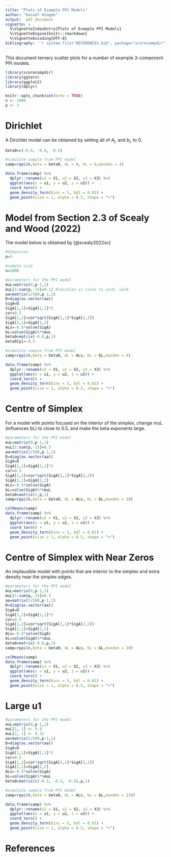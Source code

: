 ```yaml
---
title: "Plots of Example PPI Models"
author: "Kassel Hingee"
output:  pdf_document
vignette: >
  %\VignetteIndexEntry{Plots of Example PPI Models}
  %\VignetteEngine{knitr::rmarkdown}
  %\VignetteEncoding{UTF-8}
bibliography: '`r system.file("REFERENCES.bib", package="scorecompdir")`'
---
```


This document ternary scatter plots for a number of example 3-component PPI models.

```r
library(scorecompdir)
library(ggtern)
library(ggplot2)
library(dplyr)

knitr::opts_chunk$set(echo = TRUE)
n <- 1000
p <- 3
```

# Dirichlet
A Dirichlet model can be obtained by setting all of $A_L$ and $b_L$ to 0.

```r
beta0=c(-0.8, -0.8, -0.5)

#simulate sample from PPI model
samp=rppi(n,beta = beta0, AL = 0, bL = 0,maxden = 4)
```

```r
data.frame(samp) %>%
  dplyr::rename(u1 = X1, u2 = X2, u3 = X3) %>%
  ggplot(aes(x = u1, y = u2, z = u3)) +
  coord_tern() +
  geom_density_tern(bins = 5, bdl = 0.01) + 
  geom_point(size = 1, alpha = 0.5, shape = "+")
```

# Model from Section 2.3 of Scealy and Wood (2022)
The model below is obtained by [@scealy2022sc]

```r
#dimension
p=3

#sample size
n=1000

#parameters for the PPI model
muL=matrix(0,p-1,1)
muL[1:sum(p,-1)]=0.12 #location is close to u1=0, u2=0.
aa=matrix(1/500,p-1,1)
D=diag(as.vector(aa))
SigA=D
SigA[1,1]=SigA[1,1]*2
cor=0.5
SigA[1,2]=cor*sqrt(SigA[1,1]*SigA[2,2])
SigA[2,1]=SigA[1,2]
ALs=-0.5*solve(SigA)
bL=solve(SigA)%*%muL
beta0=matrix(-0.8,p,1)
beta0[p]=-0.5

#simulate sample from PPI model
samp=rppi(n,beta = beta0, AL = ALs, bL = bL,maxden = 4)
```

```r
data.frame(samp) %>%
  dplyr::rename(u1 = X1, u2 = X2, u3 = X3) %>%
  ggplot(aes(x = u1, y = u2, z = u3)) +
  coord_tern() +
  geom_density_tern(bins = 5, bdl = 0.01) + 
  geom_point(size = 1, alpha = 0.5, shape = "+")
```

# Centre of Simplex
For a model with points focused on the interior of the simplex, change muL (influences bL) to close to 0.5, and make the beta exponents large.

```r
#parameters for the PPI model
muL=matrix(0,p-1,1)
muL[1:sum(p,-1)]=0.3
aa=matrix(1/500,p-1,1)
D=diag(as.vector(aa))
SigA=D
SigA[1,1]=SigA[1,1]*2
cor=0.5
SigA[1,2]=cor*sqrt(SigA[1,1]*SigA[2,2])
SigA[2,1]=SigA[1,2]
ALs=-0.5*solve(SigA)
bL=solve(SigA)%*%muL
beta0=matrix(1,p,1)
samp=rppi(n,beta = beta0, AL = ALs, bL = bL,maxden = 30)
```

```r
colMeans(samp)
data.frame(samp) %>%
  dplyr::rename(u1 = X1, u2 = X2, u3 = X3) %>%
  ggplot(aes(x = u1, y = u2, z = u3)) +
  coord_tern() +
  geom_density_tern(bins = 5, bdl = 0.01) + 
  geom_point(size = 1, alpha = 0.5, shape = "+")
```

# Centre of Simplex with Near Zeros
An implausible model with points that are interior to the simplex and extra density near the simplex edges.
```r
#parameters for the PPI model
muL=matrix(0,p-1,1)
muL[1:sum(p,-1)]=0.3
aa=matrix(1/500,p-1,1)
D=diag(as.vector(aa))
SigA=D
SigA[1,1]=SigA[1,1]*2
cor=0.5
SigA[1,2]=cor*sqrt(SigA[1,1]*SigA[2,2])
SigA[2,1]=SigA[1,2]
ALs=-0.5*solve(SigA)
bL=solve(SigA)%*%muL
beta0=matrix(-0.8,p,1)
samp=rppi(n,beta = beta0, AL = ALs, bL = bL,maxden = 30)
```

```r
colMeans(samp)
data.frame(samp) %>%
  dplyr::rename(u1 = X1, u2 = X2, u3 = X3) %>%
  ggplot(aes(x = u1, y = u2, z = u3)) +
  coord_tern() +
  geom_density_tern(bins = 5, bdl = 0.01) + 
  geom_point(size = 1, alpha = 0.5, shape = "+")
```

# Large u1
```r
#parameters for the PPI model
muL=matrix(0,p-1,1)
muL[1, 1] <- 0.9
muL[2, 1] <- 0.12
aa=matrix(1/500,p-1,1)
D=diag(as.vector(aa))
SigA=D
SigA[1,1]=SigA[1,1]*2
cor=0.5
SigA[1,2]=cor*sqrt(SigA[1,1]*SigA[2,2])
SigA[2,1]=SigA[1,2]
ALs=-0.5*solve(SigA)
bL=solve(SigA)%*%muL
beta0=matrix(c(-0.5, -0.5, -0.5),p,1)

#simulate sample from PPI model
samp=rppi(n,beta = beta0, AL = ALs, bL = bL,maxden = 120)
```

```r
data.frame(samp) %>%
  dplyr::rename(u1 = X1, u2 = X2, u3 = X3) %>%
  ggplot(aes(x = u1, y = u2, z = u3)) +
  coord_tern() +
  geom_density_tern(bins = 5, bdl = 0.01) + 
  geom_point(size = 1, alpha = 0.5, shape = "+")
```

# References

